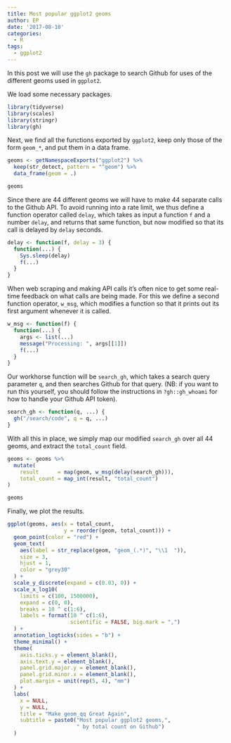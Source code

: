 ```yaml
---
title: Most popular ggplot2 geoms
author: EP
date: '2017-08-10'
categories:
  - R
tags:
  - ggplot2
---
```


In this post we will use the `gh` package to search Github for uses of the
different geoms used in `ggplot2`.

We load some necessary packages.

```r
library(tidyverse)
library(scales)
library(stringr)
library(gh)
```

Next, we find all the functions exported by `ggplot2`, keep only those of the
form `geom_*`, and put them in a data frame.

```r
geoms <- getNamespaceExports("ggplot2") %>% 
  keep(str_detect, pattern = "^geom") %>% 
  data_frame(geom = .)

geoms
```

Since there are 44 different geoms we will have to make 44 separate calls to the
Github API. To avoid running into a rate limit, we thus define a function
operator called `delay`, which takes as input a function `f` and a number
`delay`, and returns that same function, but now modified so that its call is
delayed by `delay` seconds.

```r
delay <- function(f, delay = 3) {
  function(...) {
    Sys.sleep(delay)
    f(...)
  }
}
```

When web scraping and making API calls it's often nice to get some real-time
feedback on what calls are being made. For this we define a second function
operator, `w_msg`, which modifies a function so that it prints out its first
argument whenever it is called.

```r
w_msg <- function(f) {
  function(...) {
    args <- list(...)
    message("Processing: ", args[[1]])
    f(...)
  }
}
```

Our workhorse function will be `search_gh`, which takes a search query parameter
`q`, and then searches Github for that query. (NB: if you want to run this
yourself, you should follow the instructions in `?gh::gh_whoami` for how to
handle your Github API token).

```r
search_gh <- function(q, ...) {
  gh("/search/code", q = q, ...)
}
```

With all this in place, we simply map our modified `search_gh` over all 44
geoms, and extract the `total_count` field.

```r
geoms <- geoms %>% 
  mutate(
    result      = map(geom, w_msg(delay(search_gh))),
    total_count = map_int(result, "total_count")
)
```

```r
geoms
```

Finally, we plot the results.

```r
ggplot(geoms, aes(x = total_count, 
                  y = reorder(geom, total_count))) +
  geom_point(color = "red") +
  geom_text(
    aes(label = str_replace(geom, "geom_(.*)", "\\1  ")),
    size = 3,
    hjust = 1,
    color = "grey30"
  ) +
  scale_y_discrete(expand = c(0.03, 0)) +
  scale_x_log10(
    limits = c(100, 1500000),
    expand = c(0, 0),
    breaks = 10 ^ c(1:6),
    labels = format(10 ^ c(1:6),
                    scientific = FALSE, big.mark = ",")
  ) +
  annotation_logticks(sides = "b") +
  theme_minimal() +
  theme(
    axis.ticks.y = element_blank(),
    axis.text.y = element_blank(),
    panel.grid.major.y = element_blank(),
    panel.grid.minor.x = element_blank(),
    plot.margin = unit(rep(5, 4), "mm")
  ) +
  labs(
    x = NULL,
    y = NULL,
    title = "Make geom_qq Great Again",
    subtitle = paste0("Most popular ggplot2 geoms,", 
                      " by total count on Github")
  )
```
